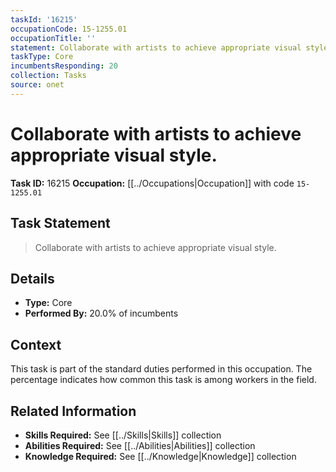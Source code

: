 ```yaml
---
taskId: '16215'
occupationCode: 15-1255.01
occupationTitle: ''
statement: Collaborate with artists to achieve appropriate visual style.
taskType: Core
incumbentsResponding: 20
collection: Tasks
source: onet
---
```

# Collaborate with artists to achieve appropriate visual style.

**Task ID:** 16215
**Occupation:** [[../Occupations|Occupation]] with code `15-1255.01`

## Task Statement

> Collaborate with artists to achieve appropriate visual style.

## Details

- **Type:** Core
- **Performed By:** 20.0% of incumbents

## Context

This task is part of the standard duties performed in this occupation. The percentage indicates how common this task is among workers in the field.

## Related Information

- **Skills Required:** See [[../Skills|Skills]] collection
- **Abilities Required:** See [[../Abilities|Abilities]] collection
- **Knowledge Required:** See [[../Knowledge|Knowledge]] collection

